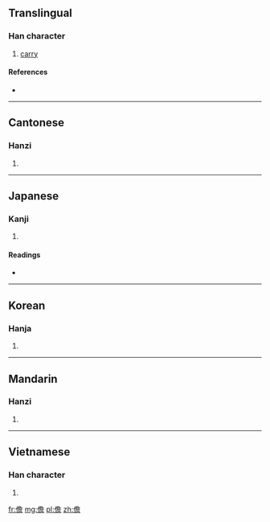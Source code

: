 ==Translingual==

===Han character===
{{Han char|rn=9|rad=人|as=13|sn=15|four=2726<sub>1</sub>|canj=人弓金口 (ONCR)}}

# [[carry]]

====References====
* {{Han ref|kx=0119.180|dkj=01195|dj=0252.150|hdz=10227.010|uh=510B|ud=20747|bh=E4EE|bd=58606}}

----

==Cantonese==

===Hanzi===
{{yue-hanzi|jyut=|y=daam1}}

# {{defn|lang=yue|sort=人13}}

----

==Japanese==

===Kanji===
{{ja-kanji|grade=|rs=人13}}

# {{defn|lang=ja|sort=人13}}

====Readings====
* {{ja-readings|on=[[たん]] (tan), [[せん]] (sen), [[ぜん]] (zen)|kun=[[になう]] (ninau), [[にたい]] (nitai), [[こがめ]] (kogame)}}

----

==Korean==

===Hanja===
{{ko-hanja|hangeul=담|rv=dam|mr=tam}}

# {{defn|lang=ko|sort=人13}}

----

==Mandarin==

===Hanzi===
{{cmn-hanzi|pin=[[dān]] ([[dan1]])|wg=tan<sup>1</sup>}}

# {{defn|lang=cmn|sort=人13}}

----

==Vietnamese==

===Han character===
{{vi-hantu|[[đam]]|rs=人13}}

# {{defn|lang=vi|sort=人13}}

[[fr:儋]]
[[mg:儋]]
[[pl:儋]]
[[zh:儋]]